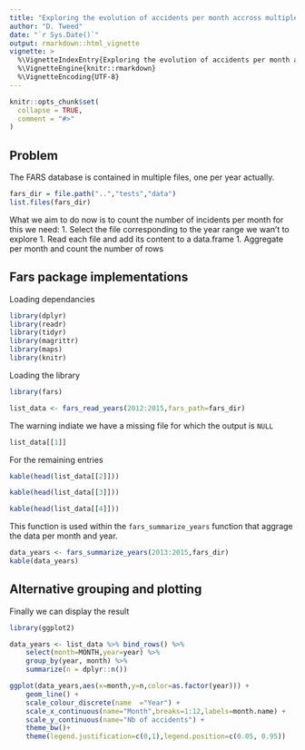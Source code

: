```yaml
---
title: "Exploring the evolution of accidents per month accross multiple years"
author: "D. Tweed"
date: "`r Sys.Date()`"
output: rmarkdown::html_vignette
vignette: >
  %\VignetteIndexEntry{Exploring the evolution of accidents per month accross multiple years}
  %\VignetteEngine{knitr::rmarkdown}
  %\VignetteEncoding{UTF-8}
---
```


```r
knitr::opts_chunk$set(
  collapse = TRUE,
  comment = "#>"
)
```

## Problem

The FARS database is contained in multiple files, one per year actually.

```r
fars_dir = file.path("..","tests","data")
list.files(fars_dir)
```
What we aim to do now is to count the number of incidents per month for this we need:
1. Select the file corresponding to the year range we wan't to explore
1. Read each file and add its content to a data.frame
1. Aggregate per month and count the number of rows


## Fars package implementations

Loading dependancies

```r
library(dplyr)
library(readr)
library(tidyr)
library(magrittr)
library(maps)
library(knitr)
```

Loading the library

```r
library(fars)
```

```r
list_data <- fars_read_years(2012:2015,fars_path=fars_dir)
```

The warning indiate we have a missing file for which the output is `NULL`
```r
list_data[[1]]
```

For the remaining entries 
```r
kable(head(list_data[[2]]))
```
```r
kable(head(list_data[[3]]))
```
```r
kable(head(list_data[[4]]))
```

This function is used within the `fars_summarize_years` function that aggrage the data per month and year. 

```r
data_years <- fars_summarize_years(2013:2015,fars_dir)
kable(data_years)
```

## Alternative grouping and plotting

Finally we can display the result 

```r
library(ggplot2)

data_years <- list_data %>% bind_rows() %>% 
    select(month=MONTH,year=year) %>%
    group_by(year, month) %>%
    summarize(n = dplyr::n())

ggplot(data_years,aes(x=month,y=n,color=as.factor(year))) +
    geom_line() +
    scale_colour_discrete(name  ="Year") +
    scale_x_continuous(name="Month",breaks=1:12,labels=month.name) +
    scale_y_continuous(name="Nb of accidents") +
    theme_bw()+
    theme(legend.justification=c(0,1),legend.position=c(0.05, 0.95))
```
